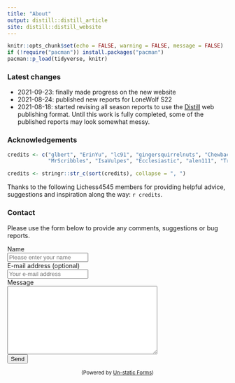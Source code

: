 ```yaml
---
title: "About"
output: distill::distill_article
site: distill::distill_website
---
```



```r
knitr::opts_chunk$set(echo = FALSE, warning = FALSE, message = FALSE)
if (!require("pacman")) install.packages("pacman")
pacman::p_load(tidyverse, knitr)
```

### Latest changes {#changes}

- 2021-09-23: finally made progress on the new website
- 2021-08-24: published new reports for LoneWolf S22
- 2021-08-18: started revising all season reports to use the [Distill](https://rstudio.github.io/distill/) web publishing format. Until this work is fully completed, some of the published reports may look somewhat messy.

### Acknowledgements {#acknowledgements}

```r
credits <- c("glbert", "ErinYu", "lc91", "gingersquirrelnuts", "Chewbacca_Defense", 
             "MrScribbles", "IsaVulpes", "Ecclesiastic", "alen111", "Tranzoo", "Silkthewanderer", "Lou-E", "gavalanche20")

credits <- stringr::str_c(sort(credits), collapse = ", ")
```


Thanks to the following Lichess4545 members for providing helpful advice, suggestions and inspiration along the way: `r credits`.


### Contact {#contact}

Please use the form below to provide any comments, suggestions or bug reports.

```{=html}
<form method="post" action="https://forms.un-static.com/forms/c65e8c7acaf8b132767fee1fba923d3d07b959c5">
  <div class="form-group row">
    <label for="name" class="col-4 col-form-label">Name</label>
    <div class="col-8">
      <div class="input-group">
        <div class="input-group-addon">
          <i class="fa fa-user"></i>
        </div>
        <input id="name" name="name" placeholder="Please enter your name" type="text" required="required" class="form-control">
      </div>
    </div>
  </div>
  <div class="form-group row">
    <label for="email" class="col-4 col-form-label">E-mail address (optional)</label>
    <div class="col-8">
      <div class="input-group">
        <div class="input-group-addon">
          <i class="fa fa-envelope"></i>
        </div>
        <input id="email" name="email" placeholder="Your e-mail address" type="text" class="form-control">
      </div>
    </div>
  </div>
  <div class="form-group row">
    <label for="message" class="col-4 col-form-label">Message</label>
    <div class="col-8">
      <textarea id="message" name="message" cols="40" rows="10" required="required" class="form-control"></textarea>
    </div>
  </div>
  <div class="form-group row">
    <div class="offset-4 col-8">
      <button name="submit" type="submit" class="button">Send</button>
    </div>
  </div>
</form>
<div align="center">
  <p><small>(Powered by <a rel="nofollow" href="https://un-static.com/">Un-static Forms</a>)</small></p>
</div>
```

